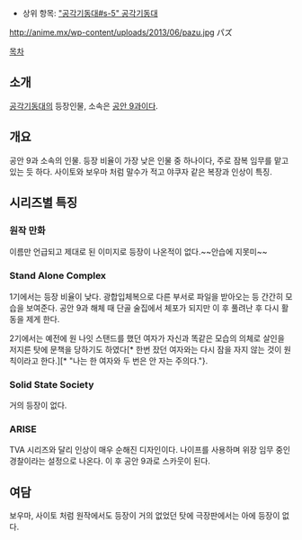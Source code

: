 * 상위 항목: [["공각기동대#s-5" 공각기동대]]

http://anime.mx/wp-content/uploads/2013/06/pazu.jpg
パズ

[[목차]]
== 소개 ==
[[공각기동대]]의 등장인물, 소속은 [[공안 9과]]이다.

== 개요 ==
공안 9과 소속의 인물. 등장 비율이 가장 낮은 인물 중 하나이다, 주로 잠복 임무를 맡고 있는 듯 하다. 사이토와 보우마 처럼 말수가 적고 야쿠자 같은 복장과 인상이 특징.

== 시리즈별 특징 ==
=== 원작 만화 ===
이름만 언급되고 제대로 된 이미지로 등장이 나온적이 없다.~~안습에 지못미~~

=== Stand Alone Complex ===
1기에서는 등장 비율이 낮다. 광합입체복으로 다른 부서로 파일을 받아오는 등 간간히 모습을 보여준다. 공안 9과 해체 때 단골 술집에서 체포가 되지만 이 후 풀려난 후 다시 활동을 제게 한다.

2기에서는 예전에 원 나잇 스탠드를 했던 여자가 자신과 똑같은 모습의 의체로 살인을 저지른 탓에 문책을 당하기도 하였다[* 한번 잤던 여자와는 다시 잠을 자지 않는 것이 원칙이라고 한다.][* "나는 한 여자와 두 번은 안 자는 주의다."}.

=== Solid State Society ===
거의 등장이 없다.

=== ARISE ===
TVA 시리즈와 달리 인상이 매우 순해진 디자인이다. 나이프를 사용하며 위장 임무 중인 경찰이라는 설정으로 나온다. 이 후 공안 9과로 스카웃이 된다.

== 여담 ==
보우마, 사이토 처럼 원작에서도 등장이 거의 없었던 탓에 극장판에서는 아에 등장이 없다.

